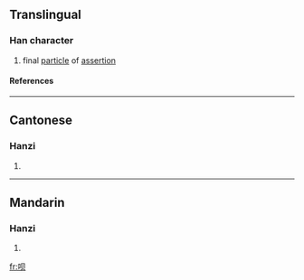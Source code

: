 {{see|唄}}

==Translingual==
===Han character===
{{Han char|rn=30|rad=口|as=04|sn=7|four=|canj=口月人 (RBO), X口月人 (XRBO)}}
# final [[particle]] of [[assertion]]
====References====
{{Han ref|kx=0181.191|hdz=10589.020|uh=5457|ud=21591}}
----
==Cantonese==
===Hanzi===
{{yue-hanzi|jyut=|y=baai6}}
# {{defn|Cantonese}}
----
==Mandarin==
===Hanzi===
{{cmn-hanzi|tra=唄|pin=[[bài]] (bai4)|wg=pai<sup>4</sup>}}
# {{defn|Mandarin}}

[[fr:呗]]